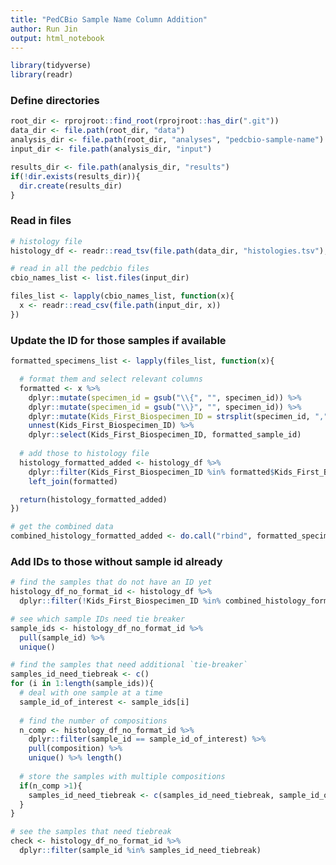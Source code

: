 ```yaml
---
title: "PedCBio Sample Name Column Addition"
author: Run Jin
output: html_notebook
---
```


```r
library(tidyverse)
library(readr)
```

### Define directories
```r
root_dir <- rprojroot::find_root(rprojroot::has_dir(".git"))
data_dir <- file.path(root_dir, "data")
analysis_dir <- file.path(root_dir, "analyses", "pedcbio-sample-name")
input_dir <- file.path(analysis_dir, "input")

results_dir <- file.path(analysis_dir, "results")
if(!dir.exists(results_dir)){
  dir.create(results_dir)
}
```

### Read in files
```r
# histology file 
histology_df <- readr::read_tsv(file.path(data_dir, "histologies.tsv"), guess_max = 100000)

# read in all the pedcbio files
cbio_names_list <- list.files(input_dir)

files_list <- lapply(cbio_names_list, function(x){
  x <- readr::read_csv(file.path(input_dir, x))
})
```

### Update the ID for those samples if available 
```r
formatted_specimens_list <- lapply(files_list, function(x){

  # format them and select relevant columns
  formatted <- x %>% 
    dplyr::mutate(specimen_id = gsub("\\{", "", specimen_id)) %>% 
    dplyr::mutate(specimen_id = gsub("\\}", "", specimen_id)) %>% 
    dplyr::mutate(Kids_First_Biospecimen_ID = strsplit(specimen_id, ",")) %>% 
    unnest(Kids_First_Biospecimen_ID) %>%
    dplyr::select(Kids_First_Biospecimen_ID, formatted_sample_id)
  
  # add those to histology file
  histology_formatted_added <- histology_df %>%
    dplyr::filter(Kids_First_Biospecimen_ID %in% formatted$Kids_First_Biospecimen_ID) %>%
    left_join(formatted)

  return(histology_formatted_added)
})

# get the combined data
combined_histology_formatted_added <- do.call("rbind", formatted_specimens_list)
```

### Add IDs to those without sample id already
```r
# find the samples that do not have an ID yet 
histology_df_no_format_id <- histology_df %>%
  dplyr::filter(!Kids_First_Biospecimen_ID %in% combined_histology_formatted_added$Kids_First_Biospecimen_ID) 

# see which sample IDs need tie breaker
sample_ids <- histology_df_no_format_id %>% 
  pull(sample_id) %>% 
  unique()

# find the samples that need additional `tie-breaker`
samples_id_need_tiebreak <- c()
for (i in 1:length(sample_ids)){
  # deal with one sample at a time
  sample_id_of_interest <- sample_ids[i]
  
  # find the number of compositions
  n_comp <- histology_df_no_format_id %>% 
    dplyr::filter(sample_id == sample_id_of_interest) %>% 
    pull(composition) %>% 
    unique() %>% length()
  
  # store the samples with multiple compositions
  if(n_comp >1){
    samples_id_need_tiebreak <- c(samples_id_need_tiebreak, sample_id_of_interest)
  }
}

# see the samples that need tiebreak
check <- histology_df_no_format_id %>% 
  dplyr::filter(sample_id %in% samples_id_need_tiebreak)

```

